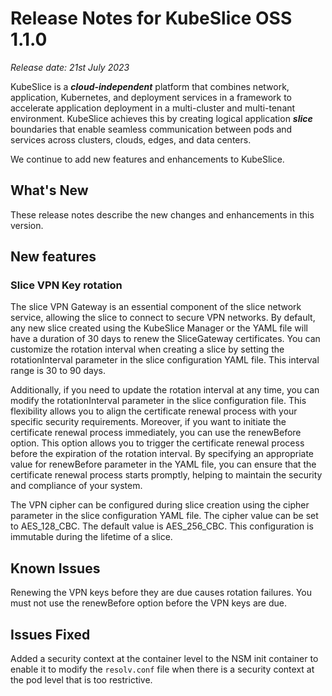 # Release Notes for KubeSlice OSS 1.1.0

*Release date: 21st July 2023*

KubeSlice is a ***cloud-independent*** platform that combines network, application, Kubernetes, and deployment services 
in a framework to accelerate application deployment in a multi-cluster and multi-tenant environment. KubeSlice achieves this 
by creating logical application ***slice*** boundaries that enable seamless communication between pods and services across 
clusters, clouds, edges, and data centers.

We continue to add new features and enhancements to KubeSlice. 

## What's New
These release notes describe the new changes and enhancements in this version.


## New features

### Slice VPN Key rotation

The slice VPN Gateway is an essential component of the slice network service, allowing the slice to connect to secure VPN networks. 
By default, any new slice created using the KubeSlice Manager or the YAML file will have a duration of 30 days to renew the SliceGateway 
certificates. You can customize the rotation interval when creating a slice by setting the rotationInterval parameter in the slice 
configuration YAML file. This interval range is 30 to 90 days.

Additionally, if you need to update the rotation interval at any time, you can modify the rotationInterval parameter in the slice 
configuration file. This flexibility allows you to align the certificate renewal process with your specific security requirements. 
Moreover, if you want to initiate the certificate renewal process immediately, you can use the renewBefore option. This option allows 
you to trigger the certificate renewal process before the expiration of the rotation interval. By specifying an appropriate value for 
renewBefore parameter in the YAML file, you can ensure that the certificate renewal process starts promptly, helping to maintain the 
security and compliance of your system.

The VPN cipher can be configured during slice creation using the cipher parameter in the slice configuration YAML file. The cipher 
value can be set to AES_128_CBC. The default value is AES_256_CBC. This configuration is immutable during the lifetime of a slice.


## Known Issues

Renewing the VPN keys before they are due causes rotation failures. You must not use the renewBefore option before the VPN keys are due.

## Issues Fixed

Added a security context at the container level to the NSM init container to enable it to modify the `resolv.conf` file when there 
is a security context at the pod level that is too restrictive.